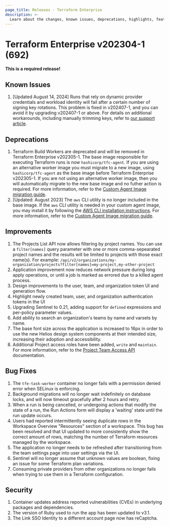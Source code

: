 ```yaml
---
page_title: Releases - Terraform Enterprise
description: >-
  Learn about the changes, known issues, deprecations, highlights, features, improvements, bug fixes, and security fixes for the v202304-1 (692) release.
---
```


# Terraform Enterprise v202304-1 (692)

**This is a required release!**

## Known Issues

1. [Updated August 14, 2024] Runs that rely on dynamic provider credentials and workload identity will fail after a certain number of signing key rotations. This problem is fixed in v202407-1, and you can avoid it by upgrading v202407-1 or above. For details on additional workarounds, including manually trimming keys, refer to [our support article](https://support.hashicorp.com/hc/en-us/articles/31715716966419-Issue-with-OIDC-Vault-key-rotation-mechanism-to-incorrectly-identify-the-newest-signing-key).

## Deprecations

1. Terraform Build Workers are deprecated and will be removed in Terraform Enterprise v202305-1. The base image responsible for executing Terraform runs is now `hashicorp/tfc-agent`. If you are using an alternative worker image you must migrate to a new image, using `hashicorp/tfc-agent` as the base image before Terraform Enterprise v202305-1. If you are not using an alternative worker image, then you will automatically migrate to the new base image and no futher action is required. For more information, refer to the [Custom Agent Image migration guide](/terraform/enterprise/v202304-1/replicated/administration/infrastructure/worker-to-agent-migration).
2. [Updated: August 2023] The `aws` CLI utility is no longer included in the base image. If the `aws` CLI utility is needed in your custom agent image, you may install it by following the [AWS CLI installation instructions](https://docs.aws.amazon.com/cli/latest/userguide/getting-started-install.html). For more information, refer to the [Custom Agent Image migration guide](/terraform/enterprise/v202304-1/replicated/administration/infrastructure/worker-to-agent-migration).

## Improvements

1. The Projects List API now allows filtering by project names. You can use a `filter[names]` query parameter with one or more comma-sepearated project names and the results will be limited to projects with those exact name(s). For example: `/api/v2/organizations/my-organization/projects?filter[names]=my-project,my-other-project`
2. Application improvement now reduces network pressure during long apply operations, or until a job is marked as errored due to a killed agent process.
3. Design improvements to the user, team, and organization token UI and generation flow.
4. Highlight newly created team, user, and organization authentication tokens in the UI
5. Upgrading Sentinel to 0.21, adding support for `defined` expressions and per-policy parameter values.
6. Add ability to search an organization's teams by name and varsets by name.
7. The base font size across the application is increased to 16px in order to use the new Helios design system components at their intended size, increasing their adoption and accessibility.
8. Additional Project access roles have been added, `write` and `maintain`. For more information, refer to the [Project Team Access API](/terraform/enterprise/api-docs/project-team-access#project-team-access-levels) documentation.

## Bug Fixes

1. The `tfe-task-worker` container no longer fails with a permission denied error when SELinux is enforcing.
2. Background migrations will no longer wait indefinitely on database locks, and will now timeout gracefully after 2 hours and retry.
3. When a run is being cancelled, or undergoing actions that modify the state of a run, the Run Actions form will display a 'waiting' state until the run update occurs.
4. Users had reported intermittently seeing duplicate rows in the Workspace Overview "Resources" section of a workspace. This bug has been resolved and that UI updated to more consistently show the correct amount of rows, matching the number of Terraform resources managed by the workspace.
5. The application no longer needs to be refreshed after transitioning from the team settings page into user settings via the UI.
6. Sentinel will no longer assume that unknown values are boolean, fixing an issue for some Terraform plan variations.
7. Consuming private providers from other organizations no longer fails when trying to use them in a Terraform configuration.

## Security

1. Container updates address reported vulnerabilities (CVEs) in underlying packages and dependencies.
2. The version of Ruby used to run the app has been updated to v3.1.
3. The Link SSO Identity to a different account page now has reCaptcha.
